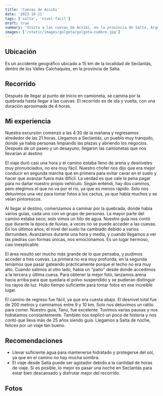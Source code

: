 ```yaml
---
title: 'Cuevas de Acsibi'
date: '2023-10-21'
tags: ['salta', 'nivel-facil']
draft: true
summary: 'Visita a las cuevas de Acsibi, en la provincia de Salta, Argentina.'
images: ['/static/images/golgota/golgota-cumbre.jpg']
---
```


## Ubicación
Es un accidente geográfico ubicado a 15 km de la localidad de Seclantás, dentro de los Valles Calchaquíes, en la provincia de Salta.

## Recorrido
Después de llegar al punto de inicio en camioneta, se camina por la quebrada hasta llegar a las cuevas. El recorrido es de ida y vuelta, con una duración aproximada de 4 horas.

## Mi experiencia
Nuestra excursión comenzó a las 4:30 de la mañana y regresamos alrededor de las 21 horas. Llegamos a Seclantás, un pueblo muy tranquilo, donde ya había personas limpiando las plazas y abriendo los negocios. Después de un paseo y un desayuno, llegaron las camionetas que nos llevarían al destino

El viaje duró casi una hora y el camino estaba lleno de arena y desniveles muy pronunciados, no era muy fácil. Nuestro chofer nos dijo que era mejor conducir en segunda marcha que en primera para evitar cavar en el suelo y hacer que avanzar fuera más difícil. La verdad es que vale la pena pagar para no dañar nuestro propio vehículo. Según entendí, hay dos caminos, pero elegimos el que no va por el río, ya que es menos rápido. Solo nos detuvimos una vez para tomar fotos a los cactus, ya que había muchos y se veían pintorescos.

Al llegar al destino, comenzamos a caminar por la quebrada, donde había varios guías, cada uno con un grupo de personas. La mayor parte del camino estaba seco; solo vimos un hilo de agua. Nuestro guía nos contó que durante la época de lluvias, a veces no se puede acceder a las cuevas. En los últimos años, el nivel del suelo ha cambiado debido a varios derrumbes. Avanzamos durante una hora y media, y cuando llegamos a ver las piedras con formas únicas, nos emocionamos. Es un lugar hermoso, casi inexplicable.

El área resultó ser mucho más grande de lo que pensaba, y pudimos acceder a tres cuevas. La primera no era muy profunda, en la segunda teníamos que pasar gateando prácticamente porque el techo no era muy alto. Cuando salimos al otro lado, había un "patio" desde donde accedimos a la tercera y última cueva. Para obtener la mejor foto, lanzamos arena hacia arriba para que quedara el polvo suspendido y se pudieran distinguir los rayos de luz. Hubo tiempo suficiente para tomar fotos en ese increíble lugar.

El camino de regreso fue fácil, ya que era cuesta abajo. El desnivel total fue de 200 metros y caminamos entre 9 y 10 km. Solo nos detuvimos un ratito para comer. Nuestro guía, Tano, fue excelente. Tuvimos varias pausas y nos hidratamos constantemente. También nos explicó un poco de historia y nos contó que lleva más de 25 años siendo guía. Llegamos a Salta de noche, felices por un viaje tan bueno.

## Recomendaciones
- Llevar suficiente agua para mantenerse hidratado y protegerse del sol, ya que en el camino no hay mucha sombra.
- El viaje desde Salta puede ser agotador debido a la cantidad de horas de viaje. Si es posible, lo mejor es pasar una noche en Seclantás para estar bien descansado y disfrutar mejor del recorrido.

## Fotos


